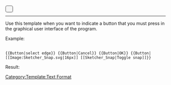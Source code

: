 <span style="background: #f5f5f5; -moz-box-shadow: 0.1em 0.1em 0.2em rgba(0,0,0,0.1); -webkit-box-shadow: 0.1em 0.1em 0.2em rgba(0,0,0,0.1); box-shadow: 0.1em 0.1em 0.2em rgba(0,0,0,0.1); border: 2px solid #989898; border-radius: 0.4em; padding: 0px 10px 1px 10px; font-weight:normal;color: #202122;">{{{1}}}</span><noinclude>
----

Use this template when you want to indicate a button that you must press in the graphical user interface of the program.

Example:

 <nowiki>
{{Button|select edge}} {{Button|Cancel}} {{Button|OK}} {{Button|[[Image:Sketcher_Snap.svg|16px]] [[Sketcher_Snap|Toggle snap]]}}</nowiki>

Result:

{{Button|select edge}} {{Button|Cancel}} {{Button|OK}} {{Button|[[Image:Sketcher_Snap.svg|16px]] [[Sketcher_Snap|Toggle snap]]}}

{{VeryImportantMessage|This template is not translatable}}

[[Category:Template:Text Format]]
</noinclude>
